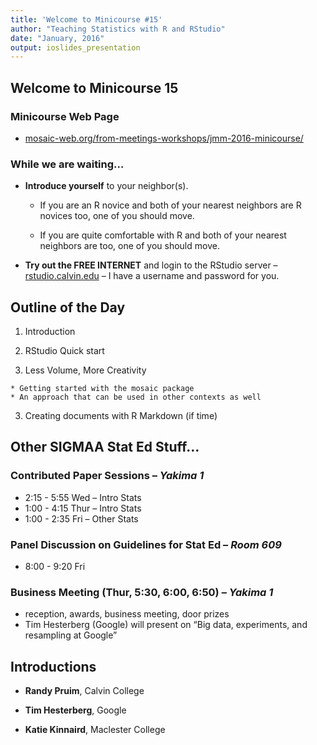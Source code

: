 ```yaml
---
title: 'Welcome to Minicourse #15'
author: "Teaching Statistics with R and RStudio"
date: "January, 2016"
output: ioslides_presentation
---
```


## Welcome to Minicourse 15

### **Minicourse Web Page**

  * [mosaic-web.org/from-meetings-workshops/jmm-2016-minicourse/](http://mosaic-web.org/from-meetings-workshops/jmm-2016-minicourse/)

### **While we are waiting...**

  * **Introduce yourself** to your neighbor(s).
 
    * If you are an R novice and both of your nearest neighbors are R novices too, one of you should move.
 
    * If you are quite comfortable with R and both of your nearest neighbors are too, one of you should move.

  * **Try out the FREE INTERNET** and login to the RStudio server
     -- [rstudio.calvin.edu](rstudio.calvin.edu) --
     I have a username and password for you.



## Outline of the Day

  1. Introduction
  
  1. RStudio Quick start
 
  2. Less Volume, More Creativity 
 
    * Getting started with the mosaic package
    * An approach that can be used in other contexts as well
   
  3. Creating documents with R Markdown (if time)
 
## Other SIGMAA Stat Ed Stuff...

### **Contributed Paper Sessions** -- *Yakima 1*

  * 2:15 - 5:55 Wed -- Intro Stats
  * 1:00 - 4:15 Thur -- Intro Stats
  * 1:00 - 2:35 Fri -- Other Stats
    
### **Panel Discussion on Guidelines for Stat Ed** -- *Room 609*

 * 8:00 - 9:20 Fri
    
### **Business Meeting** (Thur, 5:30, 6:00, 6:50) -- *Yakima 1*

  * reception, awards, business meeting, door prizes
  * Tim Hesterberg (Google) will present on 
  "Big data, experiments, and resampling at Google"

## Introductions

  * **Randy Pruim**, Calvin College
  
  * **Tim Hesterberg**, Google
  
  * **Katie Kinnaird**, Maclester College
  
  